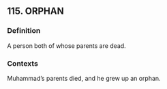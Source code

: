 ## 115. ORPHAN
### Definition
A person both of whose parents are dead.

### Contexts
Muhammad’s parents died, and he grew up an orphan.

